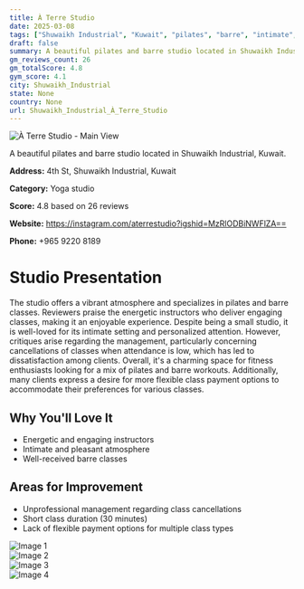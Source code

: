 ```yaml
---
title: À Terre Studio
date: 2025-03-08
tags: ["Shuwaikh Industrial", "Kuwait", "pilates", "barre", "intimate", "energetic", "Shuwaikh Industrial"]  
draft: false
summary: A beautiful pilates and barre studio located in Shuwaikh Industrial, Kuwait.
gm_reviews_count: 26
gm_totalScore: 4.8
gym_score: 4.1
city: Shuwaikh_Industrial
state: None
country: None
url: Shuwaikh_Industrial_À_Terre_Studio
---
```


<div className="aspect-[16/9] relative my-8">
  <img 
    src="https://lh5.googleusercontent.com/p/AF1QipNvwz1C6qMLFlbJf_BVmDaeL5quvf4Xs-_cPzU=w1920-h1080-k-no"
    alt="À Terre Studio - Main View"
    className="object-cover absolute inset-0 w-full h-full rounded-lg"
  />
</div>

A beautiful pilates and barre studio located in Shuwaikh Industrial, Kuwait.

**Address:** 4th St, Shuwaikh Industrial, Kuwait

**Category:** Yoga studio

**Score:** 4.8 based on 26 reviews

**Website:** https://instagram.com/aterrestudio?igshid=MzRlODBiNWFlZA==

**Phone:** +965 9220 8189

# Studio Presentation

The studio offers a vibrant atmosphere and specializes in pilates and barre classes. Reviewers praise the energetic instructors who deliver engaging classes, making it an enjoyable experience. Despite being a small studio, it is well-loved for its intimate setting and personalized attention. However, critiques arise regarding the management, particularly concerning cancellations of classes when attendance is low, which has led to dissatisfaction among clients. Overall, it's a charming space for fitness enthusiasts looking for a mix of pilates and barre workouts.
Additionally, many clients express a desire for more flexible class payment options to accommodate their preferences for various classes.

## Why You'll Love It

- Energetic and engaging instructors
- Intimate and pleasant atmosphere
- Well-received barre classes

## Areas for Improvement

- Unprofessional management regarding class cancellations
- Short class duration (30 minutes)
- Lack of flexible payment options for multiple class types

<div className="grid grid-cols-1 xl:grid-cols-2 gap-4 my-8">
<div className="aspect-[4/3] relative"><img src="https://lh5.googleusercontent.com/p/AF1QipOFYga4jA2jk67Q0OAjWICklzZ86XmtnNK3EhIh=w1920-h1080-k-no" alt="Image 1" className="object-cover absolute inset-0 w-full h-full rounded-lg" /></div>
<div className="aspect-[4/3] relative"><img src="https://lh5.googleusercontent.com/p/AF1QipM_NF5mQWT6DP4EQ5d1ZvaziHbt-z0b0ZdHtbM=w1920-h1080-k-no" alt="Image 2" className="object-cover absolute inset-0 w-full h-full rounded-lg" /></div>
<div className="aspect-[4/3] relative"><img src="https://lh5.googleusercontent.com/p/AF1QipOpIfttng1M_mXBd89bp08xruAmBxJUVl9rCWA=w1920-h1080-k-no" alt="Image 3" className="object-cover absolute inset-0 w-full h-full rounded-lg" /></div>
<div className="aspect-[4/3] relative"><img src="https://lh5.googleusercontent.com/p/AF1QipPgl7Q43_kpAk9foC_Up7OKETwyBBwa7x9y3pQ=w1920-h1080-k-no" alt="Image 4" className="object-cover absolute inset-0 w-full h-full rounded-lg" /></div>
</div>